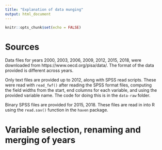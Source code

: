 ```yaml
---
title: "Explanation of data munging"
output: html_document
---
```


```r
knitr::opts_chunk$set(echo = FALSE)
```

# Sources

Data files for years 2000, 2003, 2006, 2009, 2012, 2015, 2018, were downloaded from https://www.oecd.org/pisa/data/. The format of the data provided is different across years.

Only text files are provided up to 2012, along with SPSS read scripts. These were read with `read_fwf()` after reading the SPSS format files, computing the field widths from the start, end columns for each variable, and using the provided variable name. The code for doing this is in the `data-raw` folder.

Binary SPSS files are provided for 2015, 2018. These files are read in into R using the `read.sav()` function in the `haven` package.

# Variable selection, renaming and merging of years

